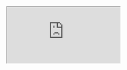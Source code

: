 <iframe src="https://app.dashcam.io/replay/6830c5fd3aef88e5ef0e07d5?share=ZUa0j8mRdgFT33LGCjfRTQ&embed=true&timestamp=60000&playbackRate=2" />

```yaml
version: 5.7.7
session: 682f645a2856e2eb406642f8
steps:
  - prompt: create a new tab
    commands:
      - command: focus-application
        name: Google Chrome
      - command: press-keys
        keys:
          - command
          - t
      - command: assert
        expect: a new tab was created
```
